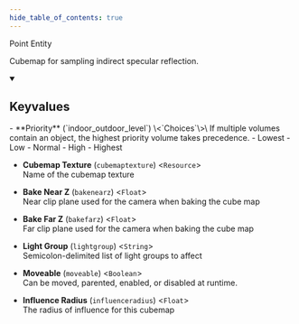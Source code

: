 ```yaml
---
hide_table_of_contents: true
---
```


Point Entity

Cubemap for sampling indirect specular reflection.

<details open>
<summary><h2>Keyvalues</h2></summary>
- **Priority** (`indoor_outdoor_level`) \<`Choices`\>\
If multiple volumes contain an object, the highest priority volume takes precedence.
  - Lowest 
  - Low 
  - Normal 
  - High 
  - Highest 


- **Cubemap Texture** (`cubemaptexture`) \<`Resource`\>\
Name of the cubemap texture

- **Bake Near Z** (`bakenearz`) \<`Float`\>\
Near clip plane used for the camera when baking the cube map

- **Bake Far Z** (`bakefarz`) \<`Float`\>\
Far clip plane used for the camera when baking the cube map

- **Light Group** (`lightgroup`) \<`String`\>\
Semicolon-delimited list of light groups to affect

- **Moveable** (`moveable`) \<`Boolean`\>\
Can be moved, parented, enabled, or disabled at runtime.

- **Influence Radius** (`influenceradius`) \<`Float`\>\
The radius of influence for this cubemap


 </details>

